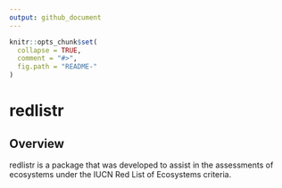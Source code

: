 ```yaml
---
output: github_document
---
```


<!-- README.md is generated from README.Rmd. Please edit that file -->

```r
knitr::opts_chunk$set(
  collapse = TRUE,
  comment = "#>",
  fig.path = "README-"
)
```

# redlistr

## Overview

redlistr is a package that was developed to assist in the assessments of
ecosystems under the IUCN Red List of Ecosystems criteria.
